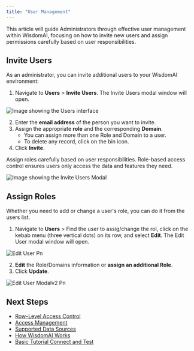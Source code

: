 ```yaml
---
title: "User Management"
---
```


This article will guide Administrators through effective user management within WisdomAI, focusing on how to invite new users and assign permissions carefully based on user responsibilities.

## Invite Users

As an administrator, you can invite additional users to your WisdomAI environment:

1. Navigate to **Users** \> **Invite Users**. The Invite Users modal window will open.

![Image showing the Users interface](/images/invite-users.png)

2. Enter the **email address** of the person you want to invite.
3. Assign the appropriate **role** and the corresponding **Domain**.
   - You can assign more than one Role and Domain to a user.
   - To delete any record, click on the bin icon.
4. Click **Invite**.

<Warning>
  Assign roles carefully based on user responsibilities. Role-based access control ensures users only access the data and features they need.
</Warning>

![Image showing the Invite Users Modal](/images/invite-users-modal.png)

## Assign Roles

Whether you need to add or change a user's role, you can do it from the users list.

1. Navigate to **Users** \> Find the user to assig/change the rol, click on the kebab menu (three vertical dots) on its row, and select **Edit**. The Edit User modal window will open.

![Edit User Pn](/images/edit-user.png)

2. **Edit** the Role/Domains information or **assign an additional Role**.
3. Click **Update**.

![Edit User Modalv2 Pn](/images/edit-user-modalv2.png)

## Next Steps

- [Row-Level Access Control](/manage-account/access-management/row-level-access-control)
- [Access Management](/manage-account/access-management/access-management)
- [Supported Data Sources](/getting-started/supported-data-sources)
- [How WisdomAI Works](/getting-started/how-wisdom-ai-works)
- [Basic Tutorial Connect and Test](/setting-up-wisdom-ai/basic-tutorial-connect-and-test)